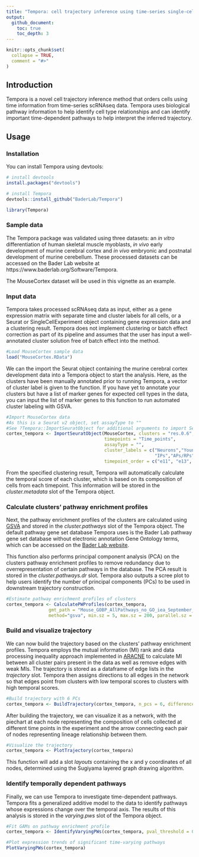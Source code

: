 ```yaml
---
title: "Tempora: cell trajectory inference using time-series single-cell RNA sequencing data"
output: 
  github_document:
    toc: true
    toc_depth: 3
---
```


```r
knitr::opts_chunk$set(
  collapse = TRUE,
  comment = "#>"
)
```

## Introduction

Tempora is a novel cell trajectory inference method that orders cells using time information from time-series scRNAseq data.  Tempora uses biological pathway information to help identify cell type relationships and can identify important time-dependent pathways to help interpret the inferred trajectory. 

## Usage

### Installation

You can install Tempora using devtools:

```r
# install devtools
install.packages("devtools")

# install Tempora
devtools::install_github("BaderLab/Tempora")

library(Tempora)

```

### Sample data

The Tempora package was validated using three datasets: an _in vitro_ differentiation of human skeletal muscle myoblasts, _in vivo_ early development of murine cerebral cortex and _in vivo_ embryonic and postnatal development of murine cerebellum. These processed datasets can be accessed on the Bader Lab website at https://www.baderlab.org/Software/Tempora.

The MouseCortex dataset will be used in this vignette as an example.

### Input data

Tempora takes processed scRNAseq data as input, either as a gene expression matrix with separate time and cluster labels for all cells, or a Seurat or SingleCellExperiment object containing gene expression data and a clustering result. Tempora does not implement clustering or batch effect correction as part of its pipeline and assumes that the user has input a well-annotated cluster solution free of batch effect into the method.

```r
#Load MouseCortex sample data
load("MouseCortex.RData")
```

We can the import the Seurat object containing the murine cerebral cortex development data into a Tempora object to start the analysis. Here, as the clusters have been manually annotated prior to running Tempora, a vector of cluster label is given to the function. If you have yet to annotate your clusters but have a list of marker genes for expected cell types in the data, you can input the list of marker genes to this function to run automated cluster labeling with GSVA.

```r
#Import MouseCortex data 
#As this is a Seurat v2 object, set assayType to ""
#See ?Tempora::ImportSeuratObject for additional arguments to import Seurat v3 or SingleCellExperiment obbjects
cortex_tempora <- ImportSeuratObject(MouseCortex, clusters = "res.0.6",
                                     timepoints = "Time_points", 
                                     assayType = "",
                                     cluster_labels = c("Neurons","Young neurons","APs/RPs",
                                                        "IPs","APs/RPs", "Young neurons", "IPs"),
                                     timepoint_order = c("e11", "e13", "e15", "e17"))
```

From the specified clustering result, Tempora will automatically calculate the temporal score of each cluster, which is based on its composition of cells from each timepoint. This information will be stored in the _cluster.metadata_ slot of the Tempora object.

### Calculate clusters' pathway enrichment profiles

Next, the pathway enrichment profiles of the clusters are calculated using [GSVA](https://bmcbioinformatics.biomedcentral.com/articles/10.1186/1471-2105-14-7) and stored in the _cluster.pathways_ slot of the Tempora object. The default pathway gene set database Tempora uses is the Bader Lab pathway gene set database without electronic annotation Gene Ontology terms, which can be accessed on the [Bader Lab website](http://download.baderlab.org/EM_Genesets/current_release/). 

This function also performs principal component analysis (PCA) on the clusters pathway enrichment profiles to remove redundancy due to overrepresentation of certain pathways in the database. The PCA result is stored in the _cluster.pathways.dr_ slot. Tempora also outputs a scree plot to help users identify the number of principal components (PCs) to be used in downstream trajectory construction. 

```r
#Estimate pathway enrichment profiles of clusters
cortex_tempora <- CalculatePWProfiles(cortex_tempora, 
                gmt_path = "Mouse_GOBP_AllPathways_no_GO_iea_September_01_2019_symbol.gmt",
                method="gsva", min.sz = 5, max.sz = 200, parallel.sz = 1)
```

### Build and visualize trajectory 

We can now build the trajectory based on the clusters' pathway enrichment profiles. Tempora employs the mutual information (MI) rank and data processing inequality  approach implemented in [ARACNE](https://bmcbioinformatics.biomedcentral.com/articles/10.1186/1471-2105-7-S1-S7) to calculate MI between all cluster pairs present in the data as well as remove edges with weak MIs. The trajectory is stored as a dataframe of edge lists in the _trajectory_ slot. Tempora then assigns directions to all edges in the network so that edges point from clusters with low temporal scores to clusters with high temporal scores. 

```r
#Build trajectory with 6 PCs 
cortex_tempora <- BuildTrajectory(cortex_tempora, n_pcs = 6, difference_threshold = 0.01)

```

After building the trajectory, we can visualize it as a network, with the piechart at each node representing the composition of cells collected at different time points in the experiment and the arrow connecting each pair of nodes representing lineage relationship between them.

```r
#Visualize the trajectory
cortex_tempora <- PlotTrajectory(cortex_tempora)
```

This function will add a slot _layouts_ containing the x and y coordinates of all nodes, determined using the Sugiyama layered graph drawing algorithm.

### Identify temporally dependent pathways

Finally, we can use Tempora to investigate time-dependent pathways. Tempora fits a generalized additive model to the data to identify pathways whose expressions change over the temporal axis. The results of this analysis is stored in the _varying.pws_ slot of the Tempora object.

```r
#Fit GAMs on pathway enrichment profile
cortex_tempora <- IdentifyVaryingPWs(cortex_tempora, pval_threshold = 0.05)

#Plot expression trends of significant time-varying pathways
PlotVaryingPWs(cortex_tempora)
```




